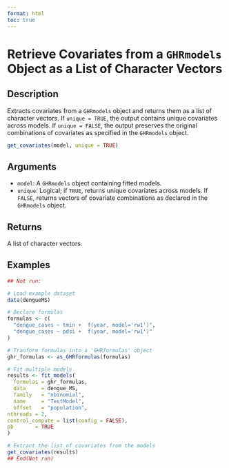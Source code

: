 ```yaml
---
format: html
toc: true
---
```


# Retrieve Covariates from a `GHRmodels` Object as a List of Character Vectors

## Description

Extracts covariates from a `GHRmodels` object and returns them as a list of character vectors. If `unique = TRUE`, the output contains unique covariates across models. If `unique = FALSE`, the output preserves the original combinations of covariates as specified in the `GHRmodels` object.

```r
get_covariates(model, unique = TRUE)
```

## Arguments

- `model`: A `GHRmodels` object containing fitted models.
- `unique`: Logical; if `TRUE`, returns unique covariates across models. If `FALSE`, returns vectors of covariate combinations as declared in the `GHRmodels` object.

## Returns

A list of character vectors.

## Examples

```r
## Not run:

# Load example dataset
data(dengueMS)

# Declare formulas
formulas <- c(
  "dengue_cases ~ tmin +  f(year, model='rw1')",
  "dengue_cases ~ pdsi +  f(year, model='rw1')"
)

# Tranform formulas into a 'GHRformulas' object
ghr_formulas <- as_GHRformulas(formulas)

# Fit multiple models 
results <- fit_models(
  formulas = ghr_formulas,
  data     = dengue_MS,
  family   = "nbinomial",
  name     = "TestModel",
  offset   = "population",
nthreads = 2,
control_compute = list(config = FALSE),
pb       = TRUE
)

# Extract the list of covariates from the models 
get_covariates(results)
## End(Not run)
```
